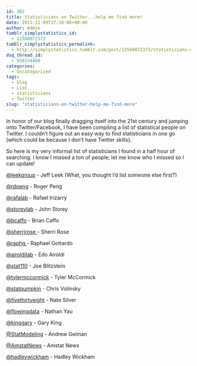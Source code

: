 ```yaml
---
id: 382
title: Statisticians on Twitter...help me find more!
date: 2011-11-09T17:10:06+00:00
author: Admin
tumblr_simplystatistics_id:
  - 12560072373
tumblr_simplystatistics_permalink:
  - http://simplystatistics.tumblr.com/post/12560072373/statisticians-on-twitter-help-me-find-more
dsq_thread_id:
  - 936154460
categories:
  - Uncategorized
tags:
  - bleg
  - List
  - statisticians
  - Twitter
slug: "statisticians-on-twitter-help-me-find-more"
---
```

In honor of our blog finally dragging itself into the 21st century and jumping onto Twitter/Facebook, I have been compiling a list of statistical people on Twitter. I couldn&#8217;t figure out an easy way to find statisticians in one go (which could be because I don&#8217;t have Twitter skills). 

So here is my very informal list of statisticians I found in a half hour of searching. I know I missed a ton of people; let me know who I missed so I can update!

<a href="http://twitter.com/#!/leekgroup" target="_blank">@leekgroup</a> - Jeff Leek (What, you thought I&#8217;d list someone else first?)

<a href="http://twitter.com/#!/rdpeng" target="_blank">@rdpeng</a> - Roger Peng

<a href="http://twitter.com/#!/rafalab" target="_blank">@rafalab</a> - Rafael Irizarry

<a href="http://twitter.com/#!/storeylab" target="_blank">@storeylab</a> - John Storey

<a href="http://twitter.com/#!/bcaffo" target="_blank">@bcaffo</a> - Brian Caffo

<a href="http://twitter.com/#!/sherrirose" target="_blank">@sherrirose </a>- Sherri Rose

<a href="http://twitter.com/#!/raphg" target="_blank">@raphg </a>- Raphael Gottardo

<a href="http://twitter.com/#!/airoldilab" target="_blank">@airoldilab</a> - Edo Airoldi

<a href="http://twitter.com/#!/stat110" target="_blank">@stat110</a> - Joe Blitzstein

<a href="http://twitter.com/#!/tylermccormick" target="_blank">@tylermccormick</a> - Tyler McCormick

<a href="http://twitter.com/#!/statpumpkin" target="_blank">@statpumpkin</a> - Chris Volinsky

<a href="http://twitter.com/#!/fivethirtyeight" target="_blank">@fivethirtyeight</a> - Nate Silver

<a href="http://twitter.com/#!/flowingdata" target="_blank">@flowingdata</a> - Nathan Yau

<a href="http://twitter.com/#!/kinggary" target="_blank">@kinggary</a> - Gary King

<a href="http://twitter.com/#!/StatModeling" target="_blank">@StatModeling</a> - Andrew Gelman

<a href="http://twitter.com/#!/AmstatNews" target="_blank">@AmstatNews</a> - Amstat News

<a href="http://twitter.com/#!/hadleywickham" target="_blank">@hadleywickham</a> - Hadley Wickham
